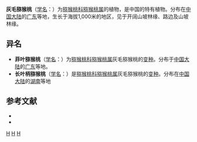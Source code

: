 {{Speciesbox 
| genus = Actinidia
| species = cinerascens
| authority = [[梁畴芬|C. F. Liang]]
| subdivision_ranks =[[变种|变种]]
| subdivision =
* 灰毛猕猴桃 ''A. c.'' var. ''cinerascens''
* [[菲叶猕猴桃|菲叶猕猴桃]] ''A. c.'' var. ''tenuifolia''
* [[长叶柄猕猴桃|长叶柄猕猴桃]] ''A. c.'' var. ''longipetiolata''
}}

'''灰毛猕猴桃'''（[[学名|学名]]：{{lang|la|''Actinidia cinerascens''}}）为[[猕猴桃科|猕猴桃科]][[猕猴桃属|猕猴桃属]]的植物，是中国的特有植物。分布在[[中国大陆|中国大陆]]的[[广东|广东]]等地，生长于海拔1,000米的地区，见于开阔山坡林缘、路边及山坡林缘。

== 异名 ==
* '''菲叶猕猴桃'''（[[学名|学名]]：{{lang|la|''Actinidia cinerascens'' var. ''tenuifolia''}}）为[[猕猴桃科|猕猴桃科]][[猕猴桃属|猕猴桃属]]灰毛猕猴桃的[[变种|变种]]。分布于[[中国大陆|中国大陆]]的[[广东|广东]]等地。
* '''长叶柄猕猴桃'''（[[学名|学名]]：{{lang|la|''Actinidia cinerascens'' var. ''longipetiolata''}}）是[[猕猴桃科|猕猴桃科]][[猕猴桃属|猕猴桃属]]灰毛猕猴桃的[[变种|变种]]。分布在[[中国大陆|中国大陆]]的[[湖南|湖南]]等地

== 参考文献 ==
{{wikispecies|Actinidia cinerascens|灰毛猕猴桃}}
<div class="references-small">
* {{cite web| url =http://www.bioinfo.cn/db05/KmzwSpecies.php?action=view&id=966| title =灰毛猕猴桃（原变种）| work =《中国高等植物数据库全库》| publisher =中国科学院微生物研究所| author =昆明植物研究所| accessdate =2009-02-21| deadurl =yes| archiveurl =https://web.archive.org/web/20160305041455/http://www.bioinfo.cn/db05/KmzwSpecies.php?action=view&id=966| archivedate =2016-03-05}}
* {{FRPS}}
</div>
{{Taxonbar|from=Q15225253}}

[[Category:猕猴桃属|H]]
[[Category:中國特有植物|H]]
[[Category:广东植物|H]]